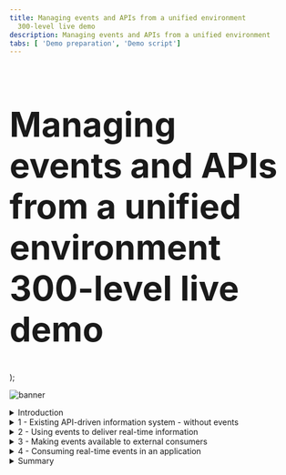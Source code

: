 ```yaml
---
title: Managing events and APIs from a unified environment
  300-level live demo
description: Managing events and APIs from a unified environment
tabs: [ 'Demo preparation', 'Demo script']
---
```


  <span>
    <h1 style="font-size:60px;">Managing events and APIs from a unified environment <br/> 300-level live demo</h1>
  </span> );

![banner](https://raw.githubusercontent.com/ibm-garage-tsa/platinum-demos/master/src/pages/300-integration-managing-events-and-apis-from-unified-environment/images/managing-events-apis-script-banner-10-27-22.jpg)
<span id="place1"></span>

<details>

<summary>Introduction</summary>

<br/>

It’s becoming increasingly common to need to expose data both synchronously, using APIs, and asynchronously, using events. This enables us to cater to the unique needs and characteristics of the different consumers of the data. Some consumers need to retrieve or change the data at will - and will therefore require APIs. Others are more focused on just being notified of changes in the data in a timely manner, which is a good use case for events. Even a single consumer may need to retrieve data in different styles for different scenarios. As a data provider, however, you shouldn’t need two separate systems to achieve this. In this demo we’ll look at how events can be shared and governed in the same way as APIs.

<br/>

The scenario focuses on an airline’s flight information system that makes data available over an API to airport displays such as ‘FlightBoards’ showing departures and arrival times. The airline also makes this data available to other applications via API management. In our example, we will look at an airline mobile app currently using the flight information API. It has an opportunity to commercialize flight-delay events as part of a co-marketing agreement with a major restaurant in the airport. However, it can only do this if it can receive the events in real-time. We will show how Apache Kafka events can also be surfaced in the same catalogue as the APIs such that they can be discovered and used by the airline mobile app.

<br/>

Let’s get started!

<br/>

(Demo intro slides <a href="https://ibm.box.com/s/9bzas80jz80s3xechdl642ag80f4qjuz" target="_blank" rel="noreferrer">here</a>)

<br/>

(Printer-ready PDF of demo script <a href="https://ibm.box.com/s/6siayii6qbus0v8m5pi293ntgphzbwh7" target="_blank" rel="noreferrer">here</a>)

<br/>

</details>

<details>

<summary>1 - Existing API-driven information system - without events</summary>

<br/>

| **1.1** | **Explore the Flight Information Manager UI** |
| :--- | :--- |
| **Narration** | Let’s first take a look at the flight information system itself so we understand the data we’re dealing with. The user interface for the flight information system is known as the Flight Information Manager. It shows us the current flights, and also provides us with a mechanism to add a delay to the anticipated departure time of a flight. |
| **Action** &nbsp; 1.1.1 | Show the FlightBoard Manager UI. <br/><br/> <img src="https://raw.githubusercontent.com/ibm-garage-tsa/platinum-demos/master/src/pages/300-integration-managing-events-and-apis-from-unified-environment/images/300-eem-demo-1-1-1.png" width="500" /> |
| **Narration** | The Flight Information Manager uses a REST API available on the Flight Information Data Store. This API is only directly available to the Flight Information Manager user interface since it has the ability to perform sensitive functions, such as displaying the delayed arrival time of a flight. |

| **1.2** | **Explore the existing REST API** |
| :--- | :--- |
| **Narration** | There are other systems, such as the FlightBoards around the airport that also need access to flight data but do not need access to the whole API. For example, the FlightBoard should not have access to the API function to 'delay' a flight. An API management capability (IBM API Connect) is used to expose selected data and functions from the API in a Developer Portal. The developers of other applications can browse the various APIs available at the airport, and self-subscribe to use them in their applications. This means that their usage of the API can be tracked, controlled (e.g. rate limited) and indeed revoked. Let's take a quick look at the exposed REST API for flight information. |
| **Action** &nbsp; 1.2.1 | Go to the API management Portal and show the exposed REST API for flight information, noting that there is only a GET operation. |
| **Action** &nbsp; 1.2.2 | Show the IBM API Connect **Developer Portal** tab in the browser. <br/><br/> <img src="https://raw.githubusercontent.com/ibm-garage-tsa/platinum-demos/master/src/pages/300-integration-managing-events-and-apis-from-unified-environment/images/300-eem-demo-1-2-2.png" width="800" /> |
| **Action** &nbsp; 1.2.3 | Click **API Products**. <br/><br/> <img src="https://raw.githubusercontent.com/ibm-garage-tsa/platinum-demos/master/src/pages/300-integration-managing-events-and-apis-from-unified-environment/images/300-eem-demo-1-2-3.png" width="800" /> |
| **Action** &nbsp; 1.2.4 | Click **Flight API**. <br/><br/> <img src="https://raw.githubusercontent.com/ibm-garage-tsa/platinum-demos/master/src/pages/300-integration-managing-events-and-apis-from-unified-environment/images/300-eem-demo-1-2-4.png" width="800" /> |
| **Action** &nbsp; 1.2.5 | Click **Flight API 1.0.0**. <br/><br/> <img src="https://raw.githubusercontent.com/ibm-garage-tsa/platinum-demos/master/src/pages/300-integration-managing-events-and-apis-from-unified-environment/images/300-eem-demo-1-2-5.png" width="800" /> |
| **Action** &nbsp; 1.2.6 | Click the **GET /flights** operation. <br/><br/> <img src="https://raw.githubusercontent.com/ibm-garage-tsa/platinum-demos/master/src/pages/300-integration-managing-events-and-apis-from-unified-environment/images/300-eem-demo-1-2-6.png" width="800" /> |
| **Narration** | Note that we’ve been able to explore this API right down to what operations are available, and even example data that would be returned. However, we cannot make calls on this API because we have not yet requested access to it. API Connect ensures only known consumers of the API can use it. |

| **1.3** | **Display the FlightBoard** |
| :--- | :--- |
| **Narration** | The FlightBoard is one of the consumers of this flight information API. It retrieves the data every five minutes to get the latest flight information. &nbsp; &nbsp; &nbsp; &nbsp; &nbsp; &nbsp; &nbsp; &nbsp; &nbsp; &nbsp; &nbsp; &nbsp; &nbsp; &nbsp; &nbsp; &nbsp; &nbsp; &nbsp; &nbsp; &nbsp; &nbsp; &nbsp; &nbsp; &nbsp; &nbsp; &nbsp; &nbsp; &nbsp; &nbsp; &nbsp; &nbsp; &nbsp; &nbsp; &nbsp; &nbsp; &nbsp; &nbsp; &nbsp; &nbsp; &nbsp; &nbsp; &nbsp; &nbsp; &nbsp; &nbsp; &nbsp; &nbsp; &nbsp; &nbsp; &nbsp; &nbsp; &nbsp; &nbsp; |
| **Action** &nbsp; 1.3.1 | Bring up the FlightBoard UI. <br/><br/> <img src="https://raw.githubusercontent.com/ibm-garage-tsa/platinum-demos/master/src/pages/300-integration-managing-events-and-apis-from-unified-environment/images/300-eem-demo-1-3-1.png" width="500" /> |

| **1.4** | **Explore the update rate of the FlightBoard** |
| :--- | :--- |
| **Narration** | Note that if we delay a flight using the Flight Information Manager, although it shows the new time immediately in that user interface, the FlightBoard only picks up the change when it next polls the API, several minutes later. |
| **Action** &nbsp; 1.4.1 | Show both FlightBoard (ie, the display in the airport, shown on the left) and the Flight Information Manager (ie, the master flight information record, shown on the right) on screen at the same time. Both screens are showing the same information for now.<br/><br/> <img src="https://raw.githubusercontent.com/ibm-garage-tsa/platinum-demos/master/src/pages/300-integration-managing-events-and-apis-from-unified-environment/images/300-eem-demo-1-4-1.png" width="800" /> |
| **Action** &nbsp; 1.4.2 | On the Flight Information Manager, click on one of the **Delay this flight** (1) buttons, enter **60** (2) for the minutes to be delayed, and click **OK** (3).<br/><br/> <img src="https://raw.githubusercontent.com/ibm-garage-tsa/platinum-demos/master/src/pages/300-integration-managing-events-and-apis-from-unified-environment/images/300-eem-demo-1-4-2.png" width="800" /> |
| **Action** &nbsp; 1.4.3 | Show that the flight departure time has been updated on the Flight Information Manager only.<br/><br/> <img src="https://raw.githubusercontent.com/ibm-garage-tsa/platinum-demos/master/src/pages/300-integration-managing-events-and-apis-from-unified-environment/images/300-eem-demo-1-4-3.png" width="800" /> |
| **Action** &nbsp; 1.4.4 | Remember that the board updates every five minutes. If required, wait to show that FlightBoard is updated. |
| **Narration** | Clearly, we could reduce the poll interval to something that might be more responsive, but as we reduce this interval, we are increasing the load on the Flight Information Data Store. Note that there could be many other systems also requiring this information in a timely fashion (eg., taxi companies, ground crew systems, airlines). If they were all to poll with short time intervals, the Flight Information Data Store would quickly become overwhelmed. The Flight Information Data Store could of course implement performance measures such as caching, but it would end up having to cater to constantly increasing demands of consumers, in terms of both performance, and availability. <br/><br/><InlineNotification>This is a good time to discuss how common this situation is across scenarios in other industries. APIs are a commonly used way to provide data, but do not make it easy to receive data changes in a timely way. Examples might include fraudulent payment attempts, exceptional stock price movements, fire or other hazard alerts, refrigerator temperature thresholds etc. </InlineNotification> |

<br/>

**[Go to top](#place1)**

</details>

<details>

<summary>2 - Using events to deliver real-time information</summary>

<br/>

| **2.1** | **Introduce events, Kafka, and IBM Event Streams** |
| :--- | :--- |
| **Narration** | Modern applications are turning to Apache Kafka to distribute information using a publish/subscribe pattern. In Kafka’s terminology, a topic is a stream of events related to the same subject. Events are published to specific Kafka topics, then consumers decide (via subscription) which topics they would like to receive events from. Publish/subscribe capabilities are certainly not new and messaging products have provided this pattern for decades. However, Apache Kafka has risen to popularity due to its ability to retain an event history, making it well suited to certain application patterns. IBM Cloud Pak for Integration provides both messaging (IBM MQ) and also a production strength implementation of Apache Kafka (IBM Event Streams). IBM Event Streams provides a Kubernetes operator that enables rapid deployment of Apache Kafka clusters, including a graphical user interface that simplifies familiarization. |
| **Action** &nbsp; 2.1.1 | Show the **IBM Event Streams** tab in the browser. <br/><br/> <img src="https://raw.githubusercontent.com/ibm-garage-tsa/platinum-demos/master/src/pages/300-integration-managing-events-and-apis-from-unified-environment/images/300-eem-demo-2-1-1.png" width="800" /> |

| **2.2** | **View events on Kafka topic** |
| :--- | :--- |
| **Narration** | For the simplicity of the demo, we've already configured our flight information system to publish events to a Kafka topic when we delay a flight.  |
| **Action** &nbsp; 2.2.1 | Click **Topics** (1) and then select **flight-delays** (2).<br/><br/> <img src="https://raw.githubusercontent.com/ibm-garage-tsa/platinum-demos/master/src/pages/300-integration-managing-events-and-apis-from-unified-environment/images/300-eem-demo-2-2-1.png" width="800" /> |
| **Action** &nbsp; 2.2.2 | The events already emitted will be displayed. Select the top event (1) and show this corresponds to the flight you previously delayed (2). <br/><br/> <img src="https://raw.githubusercontent.com/ibm-garage-tsa/platinum-demos/master/src/pages/300-integration-managing-events-and-apis-from-unified-environment/images/300-eem-demo-2-2-2.png" width="800" /> |
| **Action** &nbsp; 2.2.3 | Show that as you delay additional flights these display in the event stream. |
| **Narration** | Note that the events for each delay we create are present in the event history, and there is a very clear representation of their sequential order based on the 'Offset' value. These will remain here, regardless of whether subscribers read them or not, and this is one of the key differences between Apache Kafka and messaging capabilities such as IBM MQ. Events can only be removed administratively, either by archiving those older than a certain time period, or a more sophisticated mechanism known as 'log compaction' which is useful when at least one event for each data record must be preserved. |

| **2.3** | **Connect an application to the Kafka cluster** |
| :--- | :--- |
| **Narration** | Applications consuming events from a Kafka cluster need to know the location of the bootstrap Kafka broker for initiation of their connection. You will notice that that IBM Event Streams only provides 'internal' connections. That means you can only connect from within the OpenShift cluster. This connection can be used, for example, by the flight information system to publish events. |
| **Action** &nbsp; 2.3.1 | Click **Connect to this topic**.<br/><br/> <img src="https://raw.githubusercontent.com/ibm-garage-tsa/platinum-demos/master/src/pages/300-integration-managing-events-and-apis-from-unified-environment/images/300-eem-demo-2-3-1.png" width="800" /> |
| **Action** &nbsp; 2.3.2 | Click **Internal (1)** (1), then copy the **endpoint information** (2). We will use this later when configuring IBM Event Endpoint Manager. Note that we do not need to download any certificates because the demo Kafka cluster has security switched off for simplicity. <br/><br/> <img src="https://raw.githubusercontent.com/ibm-garage-tsa/platinum-demos/master/src/pages/300-integration-managing-events-and-apis-from-unified-environment/images/300-eem-demo-2-3-2.png" width="800" /> |
| **Narration** | The consumers ​of flight delay events (​such as the FlightBoard and later, the airline mobile application) will be external to the OpenShift cluster. We ​could do basic external exposure by configuring an 'external' listener ​in the screens we've just explored, but this provides only limited control when we are exposing Kafka to consumers beyond our immediate sphere. We are going to look at a much more powerful way of exposing a topic, using IBM Event Endpoint Manager. Since this is in the same OpenShift cluster as this Kafka cluster, the internal listener will be sufficient as IBM Event Endpoint Manager will do the external exposure for us, then route to the internal connection. |

<br/>

**[Go to top](#place1)**

</details>

<details>

<summary>3 - Making events available to external consumers</summary>

<br/>

| **3.1** | **Manage the Async API** |
| :--- | :--- |
| **Narration** | IBM Event Endpoint Manager performs exactly the same role for asynchronous interfaces as IBM API Connect does for synchronous APIs. It allows us, for example, to make a selection of Kafka topics available in a catalogue and display them in a portal such that a developer can easily discover and subscribe to use them. It then protects the actual Kafka cluster by controlling access to it via a gateway. Let’s add our Kafka topic to the IBM Event Endpoint Manager catalogue.  |
| **Action** &nbsp; 3.1.1 | Open the Cloud Pak for Integration Platform Navigator tab and click **Design APIs**.<br/><br/> <img src="https://raw.githubusercontent.com/ibm-garage-tsa/platinum-demos/master/src/pages/300-integration-managing-events-and-apis-from-unified-environment/images/300-eem-demo-3-1-1.png" width="800" /> |
| **Action** &nbsp; 3.1.2 | Click **Develop APIs and products**.<br/><br/> <img src="https://raw.githubusercontent.com/ibm-garage-tsa/platinum-demos/master/src/pages/300-integration-managing-events-and-apis-from-unified-environment/images/300-eem-demo-3-1-2.png" width="800" /> |
| **Action** &nbsp; 3.1.3 | Select **Add** (1) in the top right, and select **AsyncAPI (from Kafka topic)** (2). <br/><br/> <img src="https://raw.githubusercontent.com/ibm-garage-tsa/platinum-demos/master/src/pages/300-integration-managing-events-and-apis-from-unified-environment/images/300-eem-demo-3-1-3.png" width="800" /> |
| **Action** &nbsp; 3.1.4 | Enter **Flight Delays** in the **Title field**.<br/><br/> <img src="https://raw.githubusercontent.com/ibm-garage-tsa/platinum-demos/master/src/pages/300-integration-managing-events-and-apis-from-unified-environment/images/300-eem-demo-3-1-4.png" width="800" /> |
| **Narration** | IBM Event Endpoint Management can provide access to topics on multiple Kafka clusters via a single 'event gateway'. Consumers therefore only have to connect to one bootstrap server (the event gateway) with one set of credentials regardless of which Kafka cluster their topics reside on. <br/><br/>As we add the topic to the catalogue for external exposure, we also choose to provide a schema for the event data. This ensures that all consumers of the events know what data model to expect from this topic. |
| **Action** &nbsp; 3.1.5 | Enter the Kafka listener URL from the earlier step in the **Bootstrap servers** field (1) in the Servers section. In the Channel field, enter the **Topic** name **flight-delays** (2). Upload the **Flight-Delay.avsc** (3) schema that we downloaded from <a href="https://raw.githubusercontent.com/IBM/platinum-demo-code-eem/main/resources/Flight-Delays.avsc" target="_blank">here</a> during the Preparation steps. Click **Next** (4).<br/><br/><img src="https://raw.githubusercontent.com/ibm-garage-tsa/platinum-demos/master/src/pages/300-integration-managing-events-and-apis-from-unified-environment/images/300-eem-demo-3-1-5.png" width="800" /> |
| **Narration** | We will choose to publish the topic straight away, which will automatically create a Product and publish that within the Sandbox catalog. By default it will secure the topic in the same way we would a synchronous API, using an API Key and Secret. This enables us to hide what might be a more complex security model used on your Kafka cluster (such as mTLS). Note that AsyncAPIs exposed by the event gateway are always protected with TLS communication, even if the underlying Kafka broker is not, as is the case in this demo. |
| **Action** &nbsp; 3.1.6 | Check **Publish this API** (1) and click **Next** (2).<br/><br/> <img src="https://raw.githubusercontent.com/ibm-garage-tsa/platinum-demos/master/src/pages/300-integration-managing-events-and-apis-from-unified-environment/images/300-eem-demo-3-1-6.png" width="800" /> |
| **Narration** | The next page shows the API Key and Secret that are needed to access the Async API from your Kafka consumer. These will take the place of the username and password in your consumer properties. |
| **Action** &nbsp; 3.1.7 | Click **Edit API** to continue.<br/><br/> <img src="https://raw.githubusercontent.com/ibm-garage-tsa/platinum-demos/master/src/pages/300-integration-managing-events-and-apis-from-unified-environment/images/300-eem-demo-3-1-7.png" width="800" /> |
| **Narration** | The next page is where you can enter a vast array of optional detail about the API, that will ultimately be published to the catalog. However, we do not need to add any further details at this stage. |
| **Action** &nbsp; 3.1.8 | The next screen is the Edit API screen, but you do not need to do anything here. Simply ensure that the **online switch** is green, indicating the API is online. <br/><br/> <img src="https://raw.githubusercontent.com/ibm-garage-tsa/platinum-demos/master/src/pages/300-integration-managing-events-and-apis-from-unified-environment/images/300-eem-demo-3-1-8.png" width="800" /> |
| **Narration** | Managing granular access to topics would normally require a Kafka administrator to create and maintain multiple access control lists (ACLs). IBM Event Endpoint Manager enables consumers to self-administer their own access to topics. The Kafka administrator need only set up access between the Kafka cluster and the event gateway. From that point onward, the person deciding which topics the consumers can subscribe to no longer needs to be a Kafka specialist. |

<br/>

**[Go to top](#place1)**

</details>

<details>

<summary>4 - Consuming real-time events in an application</summary>

<br/>

| **4.1** | **Discover the AsyncAPI from an app developer’s perspective** |
| :--- | :--- |
| **Narration** | Let’s get back to our airport scenario. There is a restaurant at the airport that is struggling to fill its tables. They have discovered that the first thing people do when their plane is badly delayed is to go find somewhere to eat, so they see this as an excellent marketing opportunity. They are prepared to invest in advertising, but it needs to be extremely timely if it’s going to capture this particular opportunity as people make decisions within seconds when they see their flight delayed. They need to get a notification to customers immediately, perhaps before the delay is even posted on the departure boards. They negotiate with the airline asking if they can place an advert on the mobile application alongside the delay notification, but they are only prepared to pay for an advert if it is delivered within a handful of seconds of the delay being published by the flight information system. <br/><br/>The developers of the airline app investigate the design of the current delay notification in their app. It uses an API to retrieve flight delays from the flight information system, but the API only polls once every five minutes, to avoid undue pressure on the back end database. They come to the Portal to see if there are alternative ways to find out about delays. They find the REST API for flight information that they’re currently using. They then discover there is also an AsyncAPI for 'Flight Delays' which would enable them to be immediately notified, so they explore how they could incorporate retrieving events from Kafka into their mobile application. |
| **Action** &nbsp; 4.1.1 | Go to the API Connect Developer Portal tab and click on **API Products**. Note that if you are already on the API Products page, you may need to refresh the browser page as you just added a new AsyncAPI product. <br/><br/> <img src="https://raw.githubusercontent.com/ibm-garage-tsa/platinum-demos/master/src/pages/300-integration-managing-events-and-apis-from-unified-environment/images/300-eem-demo-4-1-1.png" width="800" /> |
| **Action** &nbsp; 4.1.2 | Explain the two entries, as highlighted in the narration above. <br/><br/> <img src="https://raw.githubusercontent.com/ibm-garage-tsa/platinum-demos/master/src/pages/300-integration-managing-events-and-apis-from-unified-environment/images/300-eem-demo-4-1-2.png" width="800" /> |
| **Narration** | Note that APIs are gathered together into 'Products'. You could gather multiple topics under one Product, and they could even originate from different Kafka clusters. Access is then defined at the Product level, so you can easily subscribe to a whole suite of events or APIs in one go. Simple products are automatically created for development purposes and that’s what we will use in this demonstration. |
| **Action** &nbsp; 4.1.3 | Click **Flight Delays auto product** (the automatically-generated product we created earlier).<br/><br/> <img src="https://raw.githubusercontent.com/ibm-garage-tsa/platinum-demos/master/src/pages/300-integration-managing-events-and-apis-from-unified-environment/images/300-eem-demo-4-1-3.png" width="800" /> |
| **Action** &nbsp; 4.1.4 | Click **Flight Delays**.<br/><br/> <img src="https://raw.githubusercontent.com/ibm-garage-tsa/platinum-demos/master/src/pages/300-integration-managing-events-and-apis-from-unified-environment/images/300-eem-demo-4-1-4.png" width="800" /> |
| **Narration** | This next page will show documentation we provided when we added this API to the catalogue. From this page you will find the values needed for connectivity. Note that the bootstrap server is that of the event gateway, not that of the original Kafka cluster. You will also find some example code samples to simplify application development. |
| **Action** &nbsp; 4.1.5 | Explain the screen, as highlighted in the narration above.<br/><br/> <img src="https://raw.githubusercontent.com/ibm-garage-tsa/platinum-demos/master/src/pages/300-integration-managing-events-and-apis-from-unified-environment/images/300-eem-demo-4-1-5.png" width="800" /> |

| **4.2** | **Subscribe to the AsyncAPI** |
| :--- | :--- |
| **Narration** | From the detail we’ve found so far on the API, it looks ideal for providing the notifications for our restaurant mobile app, so we decide to collate the connection details and subscribe to the AsyncAPI. Just to reinforce what’s happening here – these are the connection details to the event gateway provided by IBM Event Endpoint Management, not to the actual underlying Kafka cluster. However, the event gateway 'looks' just like a Kafka cluster to the consuming application. |
| **Action** &nbsp; 4.2.1 | Click the arrow next to flight delays in the overview on the left, then select **Subscribe (operation)**. <br/><br/> <img src="https://raw.githubusercontent.com/ibm-garage-tsa/platinum-demos/master/src/pages/300-integration-managing-events-and-apis-from-unified-environment/images/300-eem-demo-4-2-1.png" width="800" /> |
| **Action** &nbsp; 4.2.2 | Scroll down on the right hand side to the **Properties** section (1) and obtain the value for **client.id** and **bootstrap.servers** (2). <br/><br/> <img src="https://raw.githubusercontent.com/ibm-garage-tsa/platinum-demos/master/src/pages/300-integration-managing-events-and-apis-from-unified-environment/images/300-eem-demo-4-2-2.png" width="800" /> |
| **Action** &nbsp; 4.2.3 | Click **Get access** in the top left. If for any reason you are not logged into the Portal, this is the point at which you will be forced to log in. <br/><br/> <img src="https://raw.githubusercontent.com/ibm-garage-tsa/platinum-demos/master/src/pages/300-integration-managing-events-and-apis-from-unified-environment/images/300-eem-demo-4-2-3.png" width="800" /> |
| **Narration** | Products are made available to subscribers through 'Plans'. This gives us the opportunity to have different policies depending on the plan that is chosen. If APIs are monetized APIs, each plan might have a different cost, or some plans might be only available to selected user groups. |
| **Action** &nbsp; 4.2.4 | Select the **Default** pricing plan to continue. <br/><br/> <img src="https://raw.githubusercontent.com/ibm-garage-tsa/platinum-demos/master/src/pages/300-integration-managing-events-and-apis-from-unified-environment/images/300-eem-demo-4-2-4.png" width="800" /> |
| **Narration** | As a developer, you may be writing several applications, each using different APIs. From a security perspective you might not want all applications you work with to have access to all of the APIs that you have subscribed to. For this reason, you can create an 'Application' within IBM Event Endpoint Manager for each of your applications, and individually subscribe them only to the Plans on the Products they need. Each application will get its own unique Key and Secret such that it can be identified when attempting to access the APIs.<br/><br/>At this point you will need to create an ‘Application’ in the portal. This is simply an identity or set of credentials that your actual application will use. |
| **Action** &nbsp; 4.2.5 | Click **Create Application** on the right.<br/><br/> <img src="https://raw.githubusercontent.com/ibm-garage-tsa/platinum-demos/master/src/pages/300-integration-managing-events-and-apis-from-unified-environment/images/300-eem-demo-4-2-5.png" width="800" /> |
| **Action** &nbsp; 4.2.6 | Name the application **Airline App** (1) and click **Save** (2). <br/><br/> <img src="https://raw.githubusercontent.com/ibm-garage-tsa/platinum-demos/master/src/pages/300-integration-managing-events-and-apis-from-unified-environment/images/300-eem-demo-4-2-6.png" width="800" /> |
| **Action** &nbsp; 4.2.7 | You will now see a dialog showing the **Key** and **Secret** for this application to access the API. <br/><br/><InlineNotification>It is very important that you save these, as they cannot be retrieved later. </InlineNotification><br/><br/> <img src="https://raw.githubusercontent.com/ibm-garage-tsa/platinum-demos/master/src/pages/300-integration-managing-events-and-apis-from-unified-environment/images/300-eem-demo-4-2-7.png" width="800" /> |
| **Action** &nbsp; 4.2.8 | Close this dialog then select your newly created application on the left. <br/><br/> <img src="https://raw.githubusercontent.com/ibm-garage-tsa/platinum-demos/master/src/pages/300-integration-managing-events-and-apis-from-unified-environment/images/300-eem-demo-4-2-8.png" width="800" /> |
| **Action** &nbsp; 4.2.9 | Review the details then click **Next**. Your subscription will be complete. <br/><br/> <img src="https://raw.githubusercontent.com/ibm-garage-tsa/platinum-demos/master/src/pages/300-integration-managing-events-and-apis-from-unified-environment/images/300-eem-demo-4-2-9.png" width="800" /> |

| **4.3** | **Consume the events** |
| :--- | :--- |
| **Narration** | We now have all the credentials we need for our Airline App to subscribe to the Kafka topic via IBM Event Endpoint Manager’s gateway. All we need now is an application to consume the events. We’re not going to create the actual airline mobile app. We’re just going to give you an example, built using the sample code from the Portal, for what the server side of the mobile application would be doing in order to pick up the events. <br/><br/>Recall that the IBM Event Endpoint Manager gateway always enforces TLS encryption on external requests, so our consumer will need to have a copy of the gateway’s public TLS certificate. We will download this certificate and store it somewhere that the consuming application can retrieve at runtime. |
| **Action** &nbsp; 4.3.1 | Install the server certificate from the event gateway endpoint ready for the client application. There is a script to do this:<br/><br/><code>./install-certificate.sh</code><br/><br/><img src="https://raw.githubusercontent.com/ibm-garage-tsa/platinum-demos/master/src/pages/300-integration-managing-events-and-apis-from-unified-environment/images/300-eem-demo-4-3-1.png" width="500" /> |
| **Narration** | The example in our demo is simply a java consumer that simulates the way the Airline App would receive Kafka events, such that we can see them arriving in real time. |
| **Action** &nbsp; 4.3.2 | The script that runs the consumer code itself is called ./setup-client-app.sh and is one of the files you downloaded in the beginning. This takes five arguments: <br/><br/> 1) **Target Namespace:** this is normally cp4i <br/><br/>2) **Kafka Client Id:** this is retrieved from the Developer Portal in the properties section<br/><br/> <img src="https://raw.githubusercontent.com/ibm-garage-tsa/platinum-demos/master/src/pages/300-integration-managing-events-and-apis-from-unified-environment/images/300-eem-demo-4-3-2-clientid.png" width="800" /> <br/>3) **Gateway Username:** this is the API Key that you copied in this step.<br/><br/> <img src="https://raw.githubusercontent.com/ibm-garage-tsa/platinum-demos/master/src/pages/300-integration-managing-events-and-apis-from-unified-environment/images/300-eem-demo-4-3-2-apikey.png" width="800" /> <br/>4) **Gateway Password:** this is the API Secret also shown in the screenshot above.<br/><br/> <img src="https://raw.githubusercontent.com/ibm-garage-tsa/platinum-demos/master/src/pages/300-integration-managing-events-and-apis-from-unified-environment/images/300-eem-demo-4-3-2-apisecret.png" width="800" /><br/><br/>5) **Flight Number:** this is the flight number you want to monitor. This needs to be within quotes, e.g. "EZY 6005" |
| **Action** &nbsp; 4.3.3 | Run the following command, replacing each of the parameters:<br/><br/>**./setup-client-app.sh &lt;TargetNamespace&gt; &lt;KafkaClientId&gt; &lt;GatewayUsername&gt; &lt;GatewayPassword&gt; &lt;FlightNumber&gt;**<br/><br/>Here is an example. Remember, this needs to be customized with your own values for each of the parameters:<br/><br/>**./setup-client-app.sh cp4i 64a66394-84dd-4b8b-b78c-202e24125632 8515b170f10b6937c4ba89f1c6eaf325 746f7e1f89415723d00366acd0574410 “EZY 6005”** <br/><br/>This will automatically build a container and run it on Red Hat OpenShift. <br/><br/><InlineNotification>Pick any flight in the FlightBoard Manager UI. When entering the flight number, be sure to type the quotation marks directly in your Terminal window. Copying and pasting from another text editor may result in no delays being reported.</InlineNotification> |
| **Action** &nbsp; 4.3.4 | In the Flight Information Manager, click the button to delay the flight you entered in the previous step. Enter **180** minutes (1), then click **OK** (2). <br/><br/> <img src="https://raw.githubusercontent.com/ibm-garage-tsa/platinum-demos/master/src/pages/300-integration-managing-events-and-apis-from-unified-environment/images/300-eem-demo-4-3-4.png" width="500" /> <br/> |
| **Action** &nbsp; 4.3.5 | Now return to the terminal window where the script was run, and you will see a message. <br/><br/>"Your flight EZY 6005 has been delayed by 180 minutes. You can eat at ACME Restaurant and get a 10% discount! Would you like to book a table before the others on your plane take them all?" <br/><br/><img src="https://raw.githubusercontent.com/ibm-garage-tsa/platinum-demos/master/src/pages/300-integration-managing-events-and-apis-from-unified-environment/images/300-eem-demo-4-3-5.png" width="500" /><br/> |
| **Narration** | We see the following message, which of course in real life would appear on the airline mobile app alongside the delay notification.<br/><br/>"Your flight EZY 6005 has been delayed by 180 minutes. You can eat at ACME Restaurant and get a 10% discount! Would you like to book a table before the others on your plane take them all?"<br/><br/>Notice that it takes a while before the FlightBoard shows the delay, since it is still using API polling to get flight information. <br/><br/><img src="https://raw.githubusercontent.com/ibm-garage-tsa/platinum-demos/master/src/pages/300-integration-managing-events-and-apis-from-unified-environment/images/300-eem-demo-4-3-5b.png" width="800" /><br/> |

<br/>

**[Go to top](#place1)**

</details>

<details>

<summary>Summary</summary>

<br/>

In the demo we saw an example of a use case that was better served by listening to Kafka events than by polling synchronous APIs. We were able to react instantly to an event happening rather than wait a full polling interval. Furthermore, we did that without putting any additional load on the back-end system, as the Kafka stream provided full decoupling and is completely independent of the flight delay information. It is clear that there are many advantages to exposing a back end’s capabilities not just using a synchronous API, but also with a source of events. Even a single consumer is likely to need to retrieve data in different styles for different scenarios.

<br/>

A key focus of the demo was to show how events could be shared, and governed in the same way as APIs, extending API management into event endpoint management. The topics were discoverable in a catalogue from which the consumer could self-subscribe to receive events. Access to the events was then securely exposed using IBM's unique event gateway that transparently routes the Kafka protocol to the underlying Kafka brokers.

<br/>

Thank you for attending today’s presentation.

<br/>

**[Go to top](#place1)**

</details>
